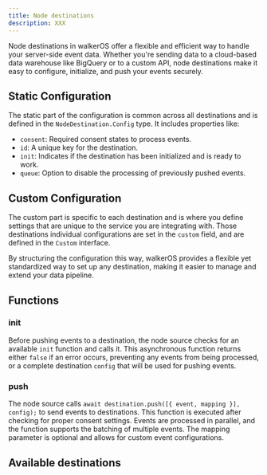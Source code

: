 ```yaml
---
title: Node destinations
description: XXX
---
```


Node destinations in walkerOS offer a flexible and efficient way to handle your
server-side event data. Whether you're sending data to a cloud-based data
warehouse like BigQuery or to a custom API, node destinations make it easy to
configure, initialize, and push your events securely.

## Static Configuration

The static part of the configuration is common across all destinations and is
defined in the `NodeDestination.Config` type. It includes properties like:

- `consent`: Required consent states to process events.
- `id`: A unique key for the destination.
- `init`: Indicates if the destination has been initialized and is ready to
  work.
- `queue`: Option to disable the processing of previously pushed events.

## Custom Configuration

The custom part is specific to each destination and is where you define settings
that are unique to the service you are integrating with. Those destinations
individual configurations are set in the `custom` field, and are defined in the
`Custom` interface.

By structuring the configuration this way, walkerOS provides a flexible yet
standardized way to set up any destination, making it easier to manage and
extend your data pipeline.

## Functions

### init

Before pushing events to a destination, the node source checks for an available
`init` function and calls it. This asynchronous function returns either `false`
if an error occurs, preventing any events from being processed, or a complete
destination `config` that will be used for pushing events.

### push

The node source calls `await destination.push([{ event, mapping }], config);` to
send events to destinations. This function is executed after checking for proper
consent settings. Events are processed in parallel, and the function supports
the batching of multiple events. The mapping parameter is optional and allows
for custom event configurations.

## Available destinations


<DocCardList />
